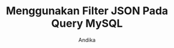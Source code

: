 ---
title: "Menggunakan Filter JSON Pada Query MySQL"
excerpt: "Sint sit cillum pariatur eiusmod nulla pariatur ipsum. Sit laborum anim qui mollit tempor pariatur nisi minim dolor. Aliquip et adipisicing sit sit fugiat"
publishDate: "2023-08-30T15:36:19.399Z"
category: "Database"
image: "/images/filter-json-query-mysql.jpg"
author: "Andika"
tags: [mdx, astro, blog]
draft: true
---